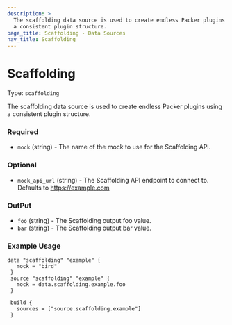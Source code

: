 ```yaml
---
description: >
  The scaffolding data source is used to create endless Packer plugins using
  a consistent plugin structure.
page_title: Scaffolding - Data Sources
nav_title: Scaffolding
---
```


# Scaffolding

Type: `scaffolding`

<!--
  Include a short description about the data source. This is a good place
  to call out what the data source does, and any requirements for the given
  data source environment. See https://www.packer.io/docs/datasources/amazon-ami
-->

The scaffolding data source is used to create endless Packer plugins using
a consistent plugin structure.


<!-- Data source Configuration Fields -->

### Required

- `mock` (string) - The name of the mock to use for the Scaffolding API.


<!--
  Optional Configuration Fields

  Configuration options that are not required or have reasonable defaults
  should be listed under the optionals section. Defaults values should be
  noted in the description of the field
-->

### Optional

- `mock_api_url` (string) - The Scaffolding API endpoint to connect to.
  Defaults to https://example.com



<!--
  A basic example on the usage of the data source. Multiple examples
  can be provided to highlight various build configurations.

-->

### OutPut

- `foo` (string) - The Scaffolding output foo value.
- `bar` (string) - The Scaffolding output bar value.

<!--
  A basic example on the usage of the data source. Multiple examples
  can be provided to highlight various build configurations.

-->

### Example Usage


```hcl
data "scaffolding" "example" {
   mock = "bird"
 }
 source "scaffolding" "example" {
   mock = data.scaffolding.example.foo
 }

 build {
   sources = ["source.scaffolding.example"]
 }
```



